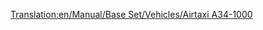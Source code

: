 [[Translation:en/Manual/Base Set/Vehicles/Airtaxi A34-1000]]

{{fr/Avion|Nom=Airtaxi A34-1000
|Image=[[File:en/AirTaxiA34-1000.png|Airtaxi A34-1000]]
|Coût=34 812 (65 624)
|Vitesse=947 km/h (592 MPH)
|Entretien=3 656 (7 312)
|Conception=2000
|Vie=25
|Capacité=75 passagers & 10 sacs de courrier
|Description=Premier avion "futuriste". Fictif, mais apparemment conçu par Airtaxi/Airbus.
|Réalité=Fictif
}}